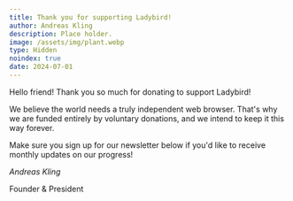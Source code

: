 ```yaml
---
title: Thank you for supporting Ladybird!
author: Andreas Kling
description: Place holder.
image: /assets/img/plant.webp
type: Hidden
noindex: true
date: 2024-07-01
---
```


Hello friend! Thank you so much for donating to support Ladybird!

We believe the world needs a truly independent web browser. That's why we are funded entirely by voluntary donations, and we intend to keep it this way forever.

Make sure you sign up for our newsletter below if you'd like to receive monthly updates on our progress!

_Andreas Kling_

Founder & President
